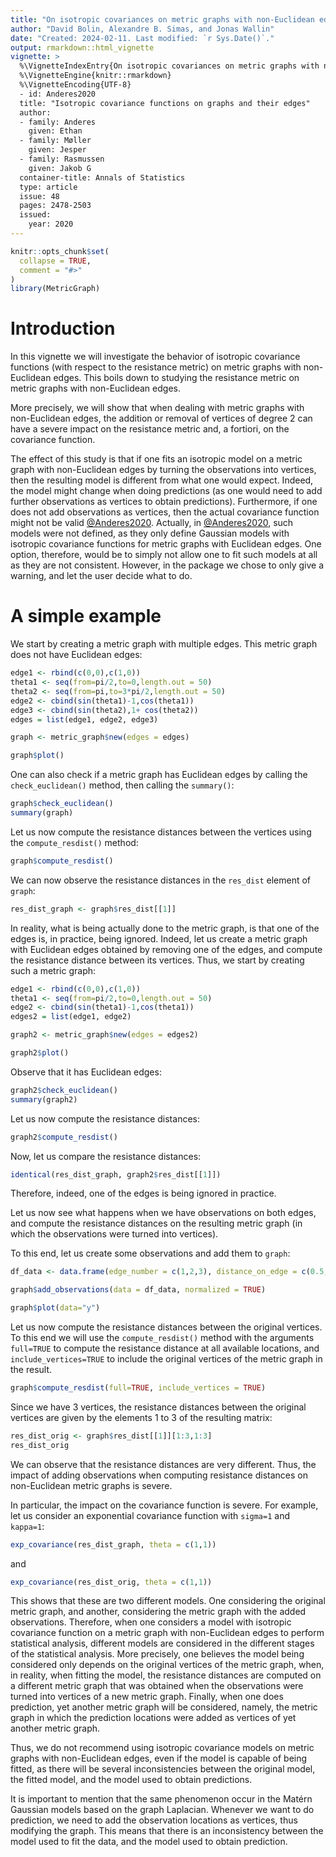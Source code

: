 ```yaml
---
title: "On isotropic covariances on metric graphs with non-Euclidean edges"
author: "David Bolin, Alexandre B. Simas, and Jonas Wallin"
date: "Created: 2024-02-11. Last modified: `r Sys.Date()`."
output: rmarkdown::html_vignette
vignette: >
  %\VignetteIndexEntry{On isotropic covariances on metric graphs with non-Euclidean edges}
  %\VignetteEngine{knitr::rmarkdown}
  %\VignetteEncoding{UTF-8}
  - id: Anderes2020
  title: "Isotropic covariance functions on graphs and their edges"
  author:
  - family: Anderes
    given: Ethan
  - family: Møller
    given: Jesper
  - family: Rasmussen
    given: Jakob G
  container-title: Annals of Statistics
  type: article
  issue: 48
  pages: 2478-2503
  issued:
    year: 2020
---
```


```r
knitr::opts_chunk$set(
  collapse = TRUE,
  comment = "#>"
)
library(MetricGraph)
```


# Introduction

In this vignette we will investigate the behavior of isotropic covariance functions (with respect to the resistance metric) on metric graphs with non-Euclidean edges. This boils down to studying the resistance metric on metric graphs with non-Euclidean edges.

More precisely, we will show that when dealing with metric graphs with non-Euclidean edges, the addition or removal of vertices of degree 2 can have a severe impact on the resistance metric and, a fortiori, on the covariance function. 

The effect of this study is that if one fits an isotropic model on a metric graph with non-Euclidean edges by turning the observations into vertices, then the resulting model is different from what one would expect. Indeed, the model might change when doing predictions (as one would need to add further observations as vertices to obtain predictions). Furthermore, if one does not add observations as vertices, then the actual covariance function might not be valid  [@Anderes2020](https://projecteuclid.org/journals/annals-of-statistics/volume-48/issue-4/Isotropic-covariance-functions-on-graphs-and-their-edges/10.1214/19-AOS1896.full). Actually, in [@Anderes2020](https://projecteuclid.org/journals/annals-of-statistics/volume-48/issue-4/Isotropic-covariance-functions-on-graphs-and-their-edges/10.1214/19-AOS1896.full), such models were not defined, as they only define Gaussian models with isotropic covariance functions for metric graphs with Euclidean edges. One option, therefore, would be to simply not allow one to fit such models at all as they are not consistent. However, in the package we chose to only give a warning, and let the user decide what to do.

# A simple example

We start by creating a metric graph with multiple edges. This metric graph does not have Euclidean edges:

```r
edge1 <- rbind(c(0,0),c(1,0))
theta1 <- seq(from=pi/2,to=0,length.out = 50)
theta2 <- seq(from=pi,to=3*pi/2,length.out = 50)
edge2 <- cbind(sin(theta1)-1,cos(theta1))
edge3 <- cbind(sin(theta2),1+ cos(theta2))
edges = list(edge1, edge2, edge3)

graph <- metric_graph$new(edges = edges)

graph$plot()
```

One can also check if a metric graph has Euclidean edges by calling the `check_euclidean()` method, then calling the `summary()`:

```r
graph$check_euclidean()
summary(graph)
```

Let us now compute the resistance distances between the vertices using the `compute_resdist()` method:

```r
graph$compute_resdist()
```

We can now observe the resistance distances in the `res_dist` element of `graph`:

```r
res_dist_graph <- graph$res_dist[[1]]
```

In reality, what is being actually done to the metric graph, is that one of the edges is, in practice, being ignored. Indeed, let us create a metric graph with Euclidean edges obtained by removing one of the edges, and compute the resistance distance between its vertices. Thus, we start by creating such a metric graph:

```r
edge1 <- rbind(c(0,0),c(1,0))
theta1 <- seq(from=pi/2,to=0,length.out = 50)
edge2 <- cbind(sin(theta1)-1,cos(theta1))
edges2 = list(edge1, edge2)

graph2 <- metric_graph$new(edges = edges2)

graph2$plot()
```

Observe that it has Euclidean edges:

```r
graph2$check_euclidean()
summary(graph2)
```

Let us now compute the resistance distances:

```r
graph2$compute_resdist()
```

Now, let us compare the resistance distances:

```r
identical(res_dist_graph, graph2$res_dist[[1]])
```

Therefore, indeed, one of the edges is being ignored in practice. 

Let us now see what happens when we have observations on both edges, and compute the resistance distances on the resulting metric graph (in which the observations were turned into vertices).

To this end, let us create some observations and add them to `graph`:

```r
df_data <- data.frame(edge_number = c(1,2,3), distance_on_edge = c(0.5,0.5,0.5), y = c(1,2,3))

graph$add_observations(data = df_data, normalized = TRUE)

graph$plot(data="y")
```

Let us now compute the resistance distances between the original vertices. To this end we will use the `compute_resdist()` method with the arguments `full=TRUE` to compute the resistance distance at all available locations, and `include_vertices=TRUE` to include the original vertices of the metric graph in the result. 

```r
graph$compute_resdist(full=TRUE, include_vertices = TRUE)
```

Since we have 3 vertices, the resistance distances between the original vertices are given by the elements 1 to 3 of the resulting matrix:

```r
res_dist_orig <- graph$res_dist[[1]][1:3,1:3]
res_dist_orig
```

We can observe that the resistance distances are very different. Thus, the impact of adding observations when computing resistance distances on non-Euclidean metric graphs is severe. 

In particular, the impact on the covariance function is severe. For example, let us consider an exponential covariance function with `sigma=1` and `kappa=1`:

```r
exp_covariance(res_dist_graph, theta = c(1,1))
```
and
```r
exp_covariance(res_dist_orig, theta = c(1,1))
```

This shows that these are two different models. One considering the original metric graph, and another, considering the metric graph with the added observations. Therefore, when one considers a model with isotropic covariance function on a metric graph with non-Euclidean edges to perform statistical analysis, different models are considered in the different stages of the statistical analysis. More precisely, one believes the model being considered only depends on the original vertices of the metric graph, when, in reality, when fitting the model, the resistance distances are computed on a different metric graph that was obtained when the observations were turned into vertices of a new metric graph. Finally, when one does prediction, yet another metric graph will be considered, namely, the metric graph in which the prediction locations were added as vertices of yet another metric graph.

Thus, we do not recommend using isotropic covariance models on metric graphs with non-Euclidean edges, even if the model is capable of being fitted, as there will be several inconsistencies between the original model, the fitted model, and the model used to obtain predictions.

It is important to mention that the same phenomenon occur in the Matérn Gaussian models based on the graph Laplacian. Whenever we want to do prediction, we need to add the observation locations as vertices, thus modifying the graph. This means that there is an inconsistency between the model used to fit the data, and the model used to obtain prediction.